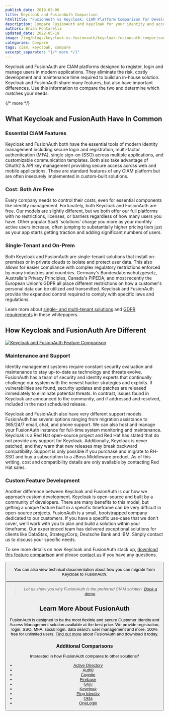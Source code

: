 ```yaml
---
publish_date: 2019-03-06 
title: Keycloak and FusionAuth Comparison
htmlTitle: "FusionAuth vs Keycloak: CIAM Platform Comparison for Developers"
description: Compare FusionAuth and Keycloak for your identity and access management solution.
authors: Brian Pontarelli
updated_date: 2022-05-19
image: /img/blogs/keycloak-vs-fusionauth/keycloak-fusionauth-comparison.png
categories: Compare
tags: ciam, keycloak, compare
excerpt_separator: "{/* more */}"
---
```


Keycloak and FusionAuth are CIAM platforms designed to register, login and manage users in modern applications. They eliminate the risk, costly development and maintenance time required to build an in-house solution. Keycloak and FusionAuth share many features, but also have important differences. Use this information to compare the two and determine which matches your needs.

{/* more */}

## What Keycloak and FusionAuth Have In Common

### Essential CIAM Features
Keycloak and FusionAuth both have the essential tools of modern identity management including secure login and registration, multi-factor authentication (MFA), single sign-on (SSO) across multiple applications, and customizable communication templates. Both also take advantage of OAuth2 & API key management providing secure access across web and mobile applications. These are standard features of any CIAM platform but are often insecurely implemented in custom-built solutions.

### Cost: Both Are Free
Every company needs to control their costs, even for essential components like identity management. Fortunately, both Keycloak and FusionAuth are free. Our models are slightly different, but we both offer our full platforms with no restrictions, licenses, or barriers regardless of how many users you have. Other popular SaaS 'solutions' charge you more as your monthly active users increase, often jumping to substantially higher pricing tiers just as your app starts getting traction and adding significant numbers of users.

### Single-Tenant and On-Prem
Both Keycloak and FusionAuth are single-tenant solutions that install on-premises or in private clouds to isolate and protect user data. This also allows for easier compliance with complex regulatory restrictions enforced by many industries and countries. Germany's Bundesdatenschutzgesetz, Australia's Privacy Principles, Canada's PIPEDA, and most recently the European Union's GDPR all place different restrictions on how a customer's personal data can be utilized and transmitted. Keycloak and FusionAuth provide the expanded control required to comply with specific laws and regulations.

Learn more about [single- and multi-tenant solutions](/articles/identity-basics/multi-tenancy-vs-single-tenant-idaas-solutions) and [GDPR requirements](/articles/ciam/developers-guide-to-gdpr) in these whitepapers.

## How Keycloak and FusionAuth Are Different

[![Keycloak and FusionAuth Feature Comparison](/img/blogs/keycloak-vs-fusionauth/keycloak-fusionauth-comparison-sample.png)](/resources/fusionauth-vs-keycloak.pdf)

### Maintenance and Support

Identity management systems require constant security evaluation and maintenance to stay up-to-date as technology and threats evolve. FusionAuth has a team of security and identity experts that continually challenge our system with the newest hacker strategies and exploits. If vulnerabilities are found, security updates and patches are released immediately to eliminate potential threats. In contrast, issues found in Keycloak are announced to the community, and if addressed and resolved, included in the next scheduled release.

Keycloak and FusionAuth also have very different support models. FusionAuth has several options ranging from migration assistance to 365/24/7 email, chat, and phone support. We can also host and manage your FusionAuth instance for full-time system monitoring and maintenance. Keycloak is a Red Hat open-source project and Red Hat has stated that do not provide any support for Keycloak. Additionally, Keycloak is never patched, and they warn that new releases may break backward compatibility. Support is only possible if you purchase and migrate to RH-SSO and buy a subscription to a JBoss Middleware product. As of this writing, cost and compatibility details are only available by contacting Red Hat sales.

### Custom Feature Development
Another difference between Keycloak and FusionAuth is our how we approach custom development. Keycloak is open-source and built by a community of developers. There are many benefits to this model, but getting a unique feature built in a specific timeframe can be very difficult in open-source projects. FusionAuth is a small, bootstrapped company dedicated to our customers. If you have a specific use-case that we don't cover, we'll work with you to plan and build a solution within your timeframe. Our experienced team has delivered exceptional solutions for clients like DataStax, StrategyCorp, Deutsche Bank and IBM. Simply contact us to discuss your specific needs.

To see more details on how Keycloak and FusionAuth stack up, [download this feature comparison](/resources/fusionauth-vs-keycloak.pdf "Keycloak and FusionAuth Feature Comparison") and please [contact us](/contact "Contact Us") if you have any questions.

<Button href="/resources/fusionauth-vs-keycloak.pdf" label="Download the Keycloak and FusionAuth Feature Comparison" />

You can also view technical documentation about how you can migrate from Keycloak to FusionAuth.

<Button href="/docs/lifecycle/migrate-users/bulk/keycloak" label="View the Keycloak Technical Migration Guide" />

> _Let us show you why FusionAuth is the preferred CIAM solution. [Book a demo](/contact)._

## Learn More About FusionAuth
FusionAuth is designed to be the most flexible and secure Customer Identity and Access Management solution available at the best price. We provide registration, login, SSO, MFA, social login, data search, user management and more, 100% free for unlimited users. [Find out more](/ "FusionAuth Home") about FusionAuth and download it today.

### Additional Comparisons

Interested in how FusionAuth compares to other solutions?
- [Active Directory](/blog/2018/09/14/active-directory-and-fusionauth-ciam-comparison "Active Directory and FusionAuth")
- [Auth0](/blog/2018/10/19/auth0-and-fusionauth-a-tale-of-two-solutions "Auth0 and FusionAuth")
- [Cognito](/blog/2018/09/18/amazon-cognito-and-fusionauth-comparison "Amazon Cognito and FusionAuth")
- [Firebase](/blog/2018/10/02/firebase-and-fusionauth-ciam-comparison "Firebase and FusionAuth")
- [Gluu](/blog/2019/07/16/gluu-fusionauth-compare-identity-management-solutions "Gluu and FusionAuth")
- [Keycloak](/blog/2019/03/06/keycloak-fusionauth-comparison "Keycloak and FusionAuth")
- [Ping Identity](/blog/2018/10/08/quick-comparison-ping-identity-and-fusionauth "Ping Identity and FusionAuth")
- [Okta](/blog/2018/10/16/8-things-to-know-about-okta-and-fusionauth "Okta and FusionAuth")
- [OneLogin](/blog/2018/10/12/onelogin-and-fusionauth "OneLogin and FusionAuth")
